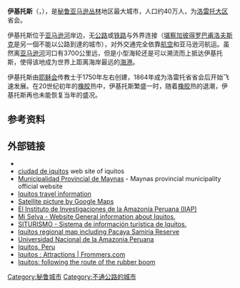 {{Expand language| es }}
{{noteTA
|1=zh-cn:伊基托斯;zh-tw:伊基多斯
}}
{{Infobox settlement
<!--See Template:Infobox Settlement for additional fields that may be available-->
<!--See the Table at Infobox Settlement for all fields and descriptions of usage-->
<!-- Basic info  ---------------->
|name                   = 伊基托斯<!-- at least one of the first two fields must be fillled in -->
|official_name          =
|other_name             =Ikitus
|native_name            =Iquitos
|nickname               = {{nowrap|Capital of the [[Peruvian_Amazon|Peruvian Amazon]]}}, {{nowrap|The Amazonian Island}}
|settlement_type        = 城市
|total_type             = <!-- to set a non-standard label for total area and population rows -->
|motto                  = ''Carpent tua poma nepotes''（[[拉丁語|拉丁語]]）
<!-- images and maps  ----------->
|image_skyline          = Collage de Iquitos 2014.jpg
|imagesize              = 275px
|image_caption          = 
|image_flag             = Bandera de Iquitos (II).svg
|flag_size              =
|image_seal             =
|seal_size              =
|image_shield           = Escudo de Iquitos.svg
|shield_size            = 70px
|image_blank_emblem     =
|blank_emblem_type      =
|blank_emblem_size      =
|image_map          = 
|mapsize                =
|map_caption            =
|image_map1             =
|mapsize1               =
|map_caption1           =
|image_dot_map          =
|dot_mapsize            =
|dot_map_caption        =
|dot_x =  |dot_y =
|coor_type              = <!-- can be used to specify what the coordinates refer to -->
|coordinates            = {{coord|3|44|S|73|15|W|region:PE|display=inline}}
|pushpin_map            = Peru
|pushpin_label_position = left<!-- position of the pushpin label: left, right, top, bottom, none -->
|pushpin_map_caption    =
|pushpin_mapsize        =
<!-- Location ------------------>
|subdivision_type       = 國家
|subdivision_name       = {{flag|Peru}}
|subdivision_type1      = 大區
|subdivision_name1      = [[洛雷托大區|洛雷托大區]]
|subdivision_type2      = [[秘魯省份|省]]
|subdivision_name2      =[[邁納斯省|邁納斯省]]
----
|established_title       = 建立
|established_date        = 1624年
|established_title1      = 地位
|established_date1       = 1866年
|established_title2      = <!-- Incorporated (city) -->
<!-- government type, leaders -->
|government_footnotes    =
|government_type         = [[Local_government|Local government]]
|governing_body          = [[Provincial_Municipality_of_Maynas|Provincial Municipality of Maynas]]
|leader_title            = 市長
|leader_name             = Adela Jiménez
<!-- area ---------------------->
|area_footnotes          = <ref>{{cite web|title=Caracterización del área de influencia de la carretera Iquitos - Nauta|url=http://www.iiap.org.pe/publicaciones/cds/zin/caracterizaci%C3%B3n.htm|accessdate=5 June 2013|deadurl=yes|archiveurl=https://web.archive.org/web/20130527210149/http://www.iiap.org.pe/publicaciones/cds/zin/caracterizaci%C3%B3n.htm|archivedate=2013年5月27日}}</ref>
|area_total_sq_mi        = 468.5
|area_land_sq_mi         = 302.6
|area_water_sq_mi        = 132
|area_metro_sq_mi        = 
<!-- elevation ----------------->
|elevation_footnotes     = 
|elevation_m             = 104
<!-- population ---------------->
|population_footnotes    = 
|population_rank         = [[List_of_cities_in_Peru|6th]]
|population_density_sq_mi= 
|pop_est_as_of            =2015
|pop_est_footnotes        =<ref>{{cite report |url=http://proyectos.inei.gob.pe/web/biblioineipub/bancopub/Est/Lib1020/cuadros/c0206.xls |title=Perú: Población estimada al 30 de junio y tasa de crecimiento de las ciudades capitales, por departamento, 2011 y 2015 |work=Perú: Estimaciones y proyecciones de población total por sexo de las principales ciudades, 2012-2015 |publisher=Instituto Nacional de Estadística e Informática |date=March 2012 |access-date=2015-06-03 |archive-date=2018-12-25 |archive-url=https://web.archive.org/web/20181225083013/http://proyectos.inei.gob.pe/web/biblioineipub/bancopub/Est/Lib1020/cuadros/c0206.xls%20 |dead-url=no }}</ref>
|population_est           =437376
|population_metro        = 457,865
|population_demonym      = Iquiteño
<!-- time zone(s) -------------->
|timezone               = [[Time_in_Peru|PET]]
|utc_offset             = -5
|area_code              =65
|iso_code               = PE-LOR
|blank_name             = [[Köppen_climate_classification|Climate]]
|blank_info             = [[Tropical_rainforest_climate|Af]]
|website                = [http://www.munimaynas.gob.pe www.munimaynas.gob.pe]
}}

'''伊基托斯'''（{{lang-es|'''Iquitos'''}}，{{lang-qu|Ikitus}}），是[[秘鲁|秘鲁]][[亚马逊雨林|亚马逊丛林]]地区最大城市，人口约40万人，为[[洛雷托大区|洛雷托大区]]省会。

伊基托斯位于[[亚马逊河|亚马逊河]]岸边，无[[公路|公路]]或[[铁路|铁路]]与外界连接（[[堪察加彼得罗巴甫洛夫斯克|堪察加彼得罗巴甫洛夫斯克]]是另一個不能以公路到達的城市），对外交通完全依靠[[航空|航空]]和亚马逊河航运。虽然离[[亚马逊河|亚马逊河]]河口有3700公里远，但是小型海轮还是可以溯流而上抵达伊基托斯，使得该地成为世界上距离海岸最远的[[海港|海港]]。

伊基托斯由[[耶稣会|耶稣会]]传教士于1750年左右创建，1864年成为洛雷托省省会后开始飞速发展。在20世纪初年的[[橡胶|橡胶]]热中，伊基托斯繁盛一时，随着[[橡胶|橡胶]]热的退潮，伊基托斯再也未能恢复当年的盛况。

==参考资料==
{{reflist}}

== 外部链接 ==
* {{wikitravel|Iquitos}}
* [https://web.archive.org/web/20110207135926/http://ciudadiquitos.com/ ciudad de iquitos] web site of iquitos 
* [http://www.munimaynas.gob.pe Municipalidad Provincial de Maynas]{{Wayback|url=http://www.munimaynas.gob.pe/ |date=20050404042656 }} - Maynas provincial municipality official website{{es}}
* [http://www.iquitos.info Iquitos travel information]{{Wayback|url=http://www.iquitos.info/ |date=20190825021903 }}
* [http://maps.google.com/maps?ll=-3.745308,-73.249626&spn=0.166014,0.234180&t=k&hl=en Satellite picture by Google Maps]
* [https://web.archive.org/web/20051102051327/http://www.iiap.org.pe/principal.htm El Instituto de Investigaciones de la Amazonía Peruana (IIAP)] {{es}}
* [https://web.archive.org/web/20040904142434/http://www.geocities.com/iquitosweb Mi Selva - Website General information about Iquitos.] {{es}}
* [http://www.siturismo.org.pe/ SITURISMO - Sistema de información turística de Iquitos.]{{Wayback|url=http://www.siturismo.org.pe/ |date=20071018035549 }} {{es}}
* [https://web.archive.org/web/20071114041730/http://www.inkanatura.com/map_iquitos.asp Iquitos regional map including Pacaya Samiria Reserve ]
* [https://web.archive.org/web/20060914120142/http://www.unapiquitos.edu.pe/index.htm Universidad Nacional de la Amazonia Peruana] {{es}}
* [https://web.archive.org/web/20071120043403/http://www.access-able.com/tales/Iquitos.html Iquitos, Peru]
* [http://www.frommers.com/destinations/iquitos/2883010029.html Iquitos : Attractions | Frommers.com]{{Wayback|url=http://www.frommers.com/destinations/iquitos/2883010029.html |date=20071219012914 }}
* [http://www.peru.info/e_ftohistoriaeng.asp?pdr=583&jrq=4.2.7&ic=2&ids=1155 Iquitos: following the route of the rubber boom]{{Wayback|url=http://www.peru.info/e_ftohistoriaeng.asp?pdr=583&jrq=4.2.7&ic=2&ids=1155 |date=20070928003824 }}

{{秘魯大城市}}{{Authority control}}

[[Category:秘鲁城市|Category:秘鲁城市]]
[[Category:不通公路的城市|Category:不通公路的城市]]